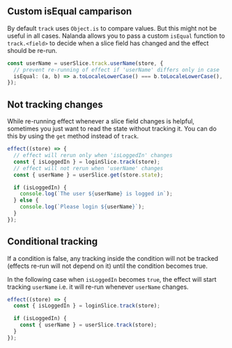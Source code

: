 
## Custom isEqual camparison

By default `track` uses `Object.is` to compare values. But this might not be useful in all cases.
Nalanda allows you to pass a custom `isEqual` function to `track.<field>` to decide when a slice field has changed and the effect should be re-run.

```typescript
const userName = userSlice.track.userName(store, {
  // prevent re-running of effect if 'userName' differs only in case
  isEqual: (a, b) => a.toLocaleLowerCase() === b.toLocaleLowerCase(),
});
```

## Not tracking changes

While re-running effect whenever a slice field changes is helpful, sometimes you just want to read the state without tracking it.
You can do this by using the `get` method instead of `track`.

```typescript
effect((store) => {
  // effect will rerun only when 'isLoggedIn' changes
  const { isLoggedIn } = loginSlice.track(store);
  // effect will not rerun when 'userName' changes
  const { userName } = userSlice.get(store.state);

  if (isLoggedIn) {
    console.log(`The user ${userName} is logged in`);
  } else {
    console.log(`Please login ${userName}`);
  }
});
```

## Conditional tracking

If a condition is false, any tracking inside the condition will not be tracked (effects re-run will not depend on it) until the condition becomes true.

In the following case when `isLoggedIn` becomes `true`, the effect will start tracking `userName` i.e. it will re-run whenever `userName` changes.

```typescript
effect((store) => {
  const { isLoggedIn } = loginSlice.track(store);

  if (isLoggedIn) {
    const { userName } = userSlice.track(store);
  }
});
```
